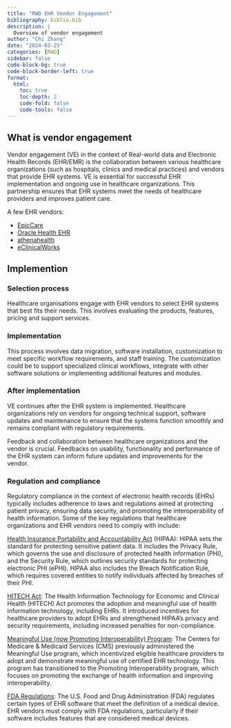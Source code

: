 ```yaml
---
title: "RWD EHR Vendor Engagement"
bibliography: biblio.bib
description: |
  Overview of vendor engagement
author: "Chi Zhang"
date: "2024-03-25"
categories: [RWD]
sidebar: false
code-block-bg: true
code-block-border-left: true
format: 
  html:
    toc: true
    toc-depth: 2
    code-fold: false
    code-tools: false
---
```



## What is vendor engagement

Vendor engagement (VE) in the context of Real-world data and Electronic Health Records (EHR/EMR) is the collaboration between various healthcare organizations (such as hospitals, clinics and medical practices) and vendors that provide EHR systems. VE is essential for successful EHR implementation and ongoing use in healthcare organizations. This partnership ensures that EHR systems meet the needs of healthcare providers and improves patient care.


A few EHR vendors: 

* [EpicCare](https://www.epic.com)
* [Oracle Health EHR](https://www.oracle.com/health/clinical-suite/electronic-health-record/)
* [athenahealth](https://www.athenahealth.com)
* [eClinicalWorks](https://www.eclinicalworks.com)

## Implemention


### Selection process

Healthcare organisations engage with EHR vendors to select EHR systems that best fits their needs. This involves evaluating the products, features, pricing and support services. 


### Implementation 

This process involves data migration, software installation, customization to meet specific workflow requirements, and staff training. The customization could be to support specialized clinical workflows, integrate with other software solutions or implementing additional features and modules.

### After implementation

VE continues after the EHR system is implemented. Healthcare organizations rely on vendors for ongoing technical support, software updates and maintenance to ensure that the systems function smoothly and remains compliant with regulatory requirements.

Feedback and collaboration between healthcare organizations and the vendor is crucial. Feedbacks on usability, functionality and performance of the EHR system can inform future updates and improvements for the vendor.



### Regulation and compliance 

Regulatory compliance in the context of electronic health records (EHRs) typically includes adherence to laws and regulations aimed at protecting patient privacy, ensuring data security, and promoting the interoperability of health information. Some of the key regulations that healthcare organizations and EHR vendors need to comply with include:

[Health Insurance Portability and Accountability Act](https://www.hhs.gov/hipaa/index.html) (HIPAA): HIPAA sets the standard for protecting sensitive patient data. It includes the Privacy Rule, which governs the use and disclosure of protected health information (PHI), and the Security Rule, which outlines security standards for protecting electronic PHI (ePHI). HIPAA also includes the Breach Notification Rule, which requires covered entities to notify individuals affected by breaches of their PHI.

[HITECH Act](https://www.hipaajournal.com/what-is-the-hitech-act/): The Health Information Technology for Economic and Clinical Health (HITECH) Act promotes the adoption and meaningful use of health information technology, including EHRs. It introduced incentives for healthcare providers to adopt EHRs and strengthened HIPAA's privacy and security requirements, including increased penalties for non-compliance.

[Meaningful Use (now Promoting Interoperability) Program](https://www.cms.gov/medicare/regulations-guidance/promoting-interoperability-programs): The Centers for Medicare & Medicaid Services (CMS) previously administered the Meaningful Use program, which incentivized eligible healthcare providers to adopt and demonstrate meaningful use of certified EHR technology. This program has transitioned to the Promoting Interoperability program, which focuses on promoting the exchange of health information and improving interoperability.

[FDA Regulations](https://www.fda.gov/regulatory-information/search-fda-guidance-documents/use-electronic-health-record-data-clinical-investigations-guidance-industry): The U.S. Food and Drug Administration (FDA) regulates certain types of EHR software that meet the definition of a medical device. EHR vendors must comply with FDA regulations, particularly if their software includes features that are considered medical devices.








